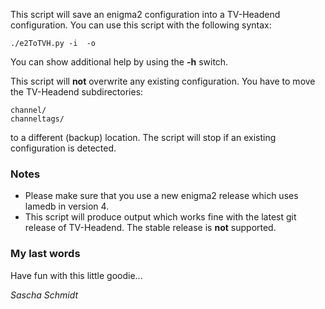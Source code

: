 This script will save an enigma2 configuration into a TV-Headend configuration.
You can use this script with the following syntax:

 ./e2ToTVH.py -i <enigma2 source directory> -o <tv-headend configuration directory>

You can show additional help by using the '''-h''' switch.

This script will '''not''' overwrite any existing configuration. You have to move the TV-Headend subdirectories:
 channel/
 channeltags/
to a different (backup) location. The script will stop if an existing configuration is detected.

=== Notes ===
* Please make sure that you use a new enigma2 release which uses lamedb in version 4.
* This script will produce output which works fine with the latest git release of TV-Headend. The stable release is '''not''' supported.

=== My last words ===
Have fun with this little goodie...

''Sascha Schmidt''
